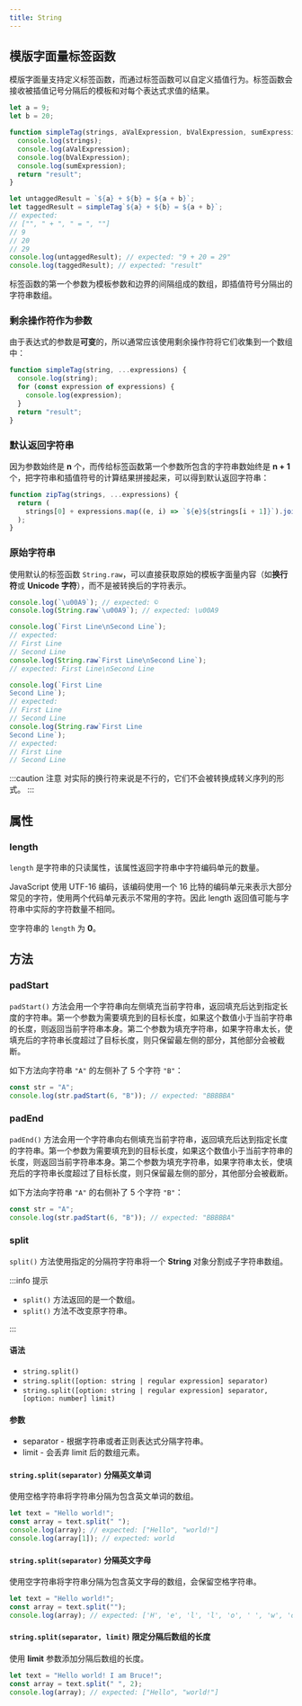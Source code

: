 ```yaml
---
title: String
---
```



## 模版字面量标签函数

模版字面量支持定义<TH>标签函数</TH>，而通过标签函数可以自定义插值行为。标签函数会接收<TH>被插值记号分隔后的模板</TH>和<TH>对每个表达式求值的结果</TH>。

```javascript {13} title="JavaScript" showLineNumbers
let a = 9;
let b = 20;

function simpleTag(strings, aValExpression, bValExpression, sumExpression) {
  console.log(strings);
  console.log(aValExpression);
  console.log(bValExpression);
  console.log(sumExpression);
  return "result";
}

let untaggedResult = `${a} + ${b} = ${a + b}`;
let taggedResult = simpleTag`${a} + ${b} = ${a + b}`;
// expected:
// ["", " + ", " = ", ""]
// 9
// 20
// 29
console.log(untaggedResult); // expected: "9 + 20 = 29"
console.log(taggedResult); // expected: "result"
```

标签函数的第一个参数为<TH>模板参数</TH>和<TH>边界的间隔</TH>组成的数组，即插值符号分隔出的字符串数组。

### 剩余操作符作为参数

由于表达式的参数是**可变**的，所以通常应该使用<TH>剩余操作符</TH>将它们收集到一个数组中：

```javascript {1} title="JavaScript" showLineNumbers
function simpleTag(string, ...expressions) {
  console.log(string);
  for (const expression of expressions) {
    console.log(expression);
  }
  return "result";
}
```

### 默认返回字符串

因为参数始终是 **n** 个，而传给标签函数第一个参数所包含的字符串数始终是 **n + 1** 个，把字符串和插值符号的计算结果拼接起来，可以得到默认返回字符串：

```javascript title="JavaScript" showLineNumbers
function zipTag(strings, ...expressions) {
  return (
    strings[0] + expressions.map((e, i) => `${e}${strings[i + 1]}`).join("")
  );
}
```

### 原始字符串

使用默认的标签函数 `String.raw`，可以直接获取原始的模板字面量内容（如**换行符**或 **Unicode 字符**），而不是被转换后的字符表示。

```javascript
console.log(`\u00A9`); // expected: ©
console.log(String.raw`\u00A9`); // expected: \u00A9

console.log(`First Line\nSecond Line`);
// expected:
// First Line
// Second Line
console.log(String.raw`First Line\nSecond Line`);
// expected: First Line\nSecond Line

console.log(`First Line
Second Line`);
// expected:
// First Line
// Second Line
console.log(String.raw`First Line
Second Line`);
// expected:
// First Line
// Second Line
```

:::caution 注意
对实际的换行符来说是不行的，它们不会被转换成转义序列的形式。
:::

## 属性

### length

`length` 是字符串的<TH>只读属性</TH>，该属性返回字符串中<TH>字符编码单元的数量</TH>。

JavaScript 使用 UTF-16 编码，该编码使用一个 16 比特的编码单元来表示大部分常见的字符，使用两个代码单元表示不常用的字符。因此 length 返回值可能与字符串中实际的字符数量不相同。

空字符串的 `length` 为 **0**。

## 方法

### padStart

`padStart()` 方法会用一个字符串向<TH>左侧</TH>填充当前字符串，返回填充后达到指定长度的字符串。第一个参数为需要填充到的目标长度，如果这个数值小于当前字符串的长度，则返回当前字符串本身。第二个参数为填充字符串，如果字符串太长，使填充后的字符串长度超过了目标长度，则只保留最左侧的部分，其他部分会被截断。

如下方法向字符串 `"A"` 的左侧补了 5 个字符 `"B"`：

```javascript title="JavaScript"
const str = "A";
console.log(str.padStart(6, "B")); // expected: "BBBBBA"
```

### padEnd

`padEnd()` 方法会用一个字符串向<TH>右侧</TH>填充当前字符串，返回填充后达到指定长度的字符串。第一个参数为需要填充到的目标长度，如果这个数值小于当前字符串的长度，则返回当前字符串本身。第二个参数为填充字符串，如果字符串太长，使填充后的字符串长度超过了目标长度，则只保留最左侧的部分，其他部分会被截断。

如下方法向字符串 `"A"` 的右侧补了 5 个字符 `"B"`：

```javascript title="JavaScript"
const str = "A";
console.log(str.padStart(6, "B")); // expected: "BBBBBA"
```

### split

`split()` 方法使用指定的分隔符字符串将一个 **String** 对象分割成子字符串数组。

:::info 提示

- `split()` 方法返回的是一个<TH>数组</TH>。
- `split()` 方法<TH>不改变原字符串</TH>。

:::

#### 语法

- `string.split()`
- `string.split([option: string | regular expression] separator)`
- `string.split([option: string | regular expression] separator, [option: number] limit)`

#### 参数

- separator - 根据字符串或者正则表达式分隔字符串。
- limit - 会丢弃 limit 后的数组元素。

#### `string.split(separator)` 分隔英文单词

使用<TH>空格字符串</TH>将字符串分隔为包含英文单词的数组。

```javascript
let text = "Hello world!";
const array = text.split(" ");
console.log(array); // expected: ["Hello", "world!"]
console.log(array[1]); // expected: world
```

#### `string.split(separator)` 分隔英文字母

使用<TH>空字符串</TH>将字符串分隔为包含英文字母的数组，会保留空格字符串。

```javascript
let text = "Hello world!";
const array = text.split("");
console.log(array); // expected: ['H', 'e', 'l', 'l', 'o', ' ', 'w', 'o', 'r', 'l', 'd', '!']
```

#### `string.split(separator, limit)` 限定分隔后数组的长度

使用 **limit** 参数添加分隔后数组的长度。

```javascript
let text = "Hello world! I am Bruce!";
const array = text.split(" ", 2);
console.log(array); // expected: ["Hello", "world!"]
```

